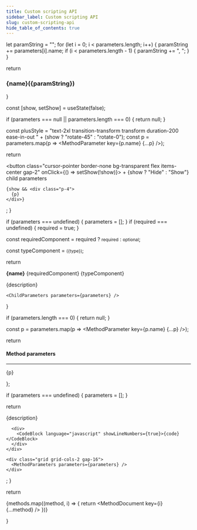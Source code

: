 ```yaml
---
title: Custom scripting API
sidebar_label: Custom scripting API
slug: custom-scripting-api
hide_table_of_contents: true
---
```




  let paramString = "";
  for (let i = 0; i < parameters.length; i++) {
    paramString += parameters[i].name;
    if (i < parameters.length - 1) {
      paramString += ", ";
    }
  }

  return <h3 id={name}>{name}({paramString})</h3>
}

  const [show, setShow] = useState(false);

  if (parameters === null || parameters.length === 0) {
    return null;
  }

  const plusStyle = "text-2xl transition-transform transform duration-200 ease-in-out " + (show ? "rotate-45" : "rotate-0");
  const p = parameters.map(p => <MethodParameter key={p.name} {...p} />);

  return <div class="border border-solid border-gray-500 rounded p-2">
    <button class="cursor-pointer border-none bg-transparent flex items-center gap-2" onClick={() => setShow(!show)}>
      <span className={plusStyle}>+</span>
      <span>{show ? "Hide" : "Show"} child parameters</span>
    </button>

    {show && <div class="p-4">
      {p}
    </div>}
  </div>;
}

  if (parameters === undefined) {
    parameters = [];
  }
  if (required === undefined) {
    required = true;
  }

  const requiredComponent = required 
    ? <small class="text-red-500 uppercase tracking-tighter">required</small>
    : <small class="text-gray-500 tracking-tighter">optional</small>;

  const typeComponent = <small class="text-gray-500 tracking-tighter">({type})</small>;

  return <div>
    <div class="flex items-baseline gap-2">
      <strong>{name}</strong> {requiredComponent} {typeComponent}
    </div>
    <p class="text-sm">{description}</p>

    <ChildParameters parameters={parameters} />
  </div>
}

  if (parameters.length === 0) {
    return null;
  }

  const p = parameters.map(p => <MethodParameter key={p.name} {...p} />);

  return <div>
    <h4>Method parameters</h4>
    <hr class="bg-gray-600" />
    {p}
  </div>
};


  if (parameters === undefined) {
    parameters = [];
  }

  return <div>
    <div class="grid grid-cols-2 gap-16 bg-adaptable-dark-green sticky top-0">
      <div>
        <MethodName name={methodName} parameters={parameters} />
        <p>{description}</p>
      </div>

      <div>
        <CodeBlock language="javascript" showLineNumbers={true}>{code}</CodeBlock>
      </div>
    </div>

    <div class="grid grid-cols-2 gap-16">
      <MethodParameters parameters={parameters} />
    </div>
  </div>;
}

  return <div class="space-y-48 h-[calc(100vh-25rem)] overflow-y-scroll p-4">
    {methods.map((method, i) => {
      return <MethodDocument key={i} {...method} />
    })}
  </div>
}

<MethodList />

